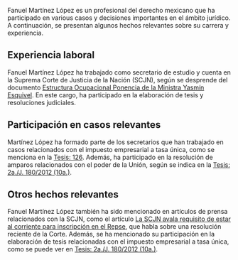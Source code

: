 Fanuel Martínez López es un profesional del derecho mexicano que ha participado en various casos y decisiones importantes en el ámbito jurídico. A continuación, se presentan algunos hechos relevantes sobre su carrera y experiencia.

## Experiencia laboral
Fanuel Martínez López ha trabajado como secretario de estudio y cuenta en la Suprema Corte de Justicia de la Nación (SCJN), según se desprende del documento [Estructura Ocupacional Ponencia de la Ministra Yasmín Esquivel](https://www.supremacorte.gob.mx/sites/default/files/estructura_organica/estruc_ocup/2024-06/EO_PMYEM_15JUN2024.pdf). En este cargo, ha participado en la elaboración de tesis y resoluciones judiciales.

## Participación en casos relevantes
Martínez López ha formado parte de los secretarios que han trabajado en casos relacionados con el impuesto empresarial a tasa única, como se menciona en la [Tesis: 126](https://bj.scjn.gob.mx/doc/tesis/MflzMHYBN_4klb4HvQg_/%22Impuesto%20Empresarial%20a%20Tasa%20%C3%9Anica%22). Además, ha participado en la resolución de amparos relacionados con el poder de la Unión, según se indica en la [Tesis: 2a./J. 180/2012 (10a.)](https://bj.scjn.gob.mx/doc/tesis/3_dvMHYBN_4klb4H2eNz/%22Poderes%20de%20la%20Uni%C3%B3n%22).

## Otros hechos relevantes
Fanuel Martínez López también ha sido mencionado en artículos de prensa relacionados con la SCJN, como el artículo [La SCJN avala requisito de estar al corriente para inscripción en el Repse](https://www.elcontribuyente.mx/2024/01/la-scjn-avala-requisito-de-estar-al-corriente-para-inscripcion-en-el-repse/), que habla sobre una resolución reciente de la Corte. Además, se ha mencionado su participación en la elaboración de tesis relacionadas con el impuesto empresarial a tasa única, como se puede ver en [Tesis: 2a./J. 180/2012 (10a.)](https://bj.scjn.gob.mx/doc/tesis/3_dvMHYBN_4klb4H2eNz/%22Poderes%20de%20la%20Uni%C3%B3n%22).
